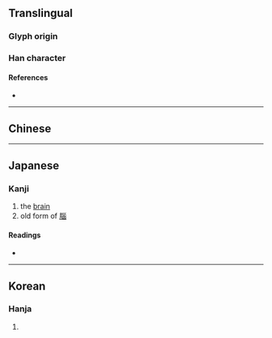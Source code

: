 {{also|腦}}
{{character info/new}}
==Translingual==

===Glyph origin===
{{Han etyl}}

===Han character===
{{Han char|rn=21|rad=匕|as=09|sn=11|four=|canj=PVVW,XPVVW|ids=⿰匕𡿺}}

====References====
* {{Han ref|kx=0153.040|dkj=02589|dj=0344.190|hdz=10263.040|uh=5318|ud=21272}}

----

==Chinese==
{{zh-see|腦|v}}

----

==Japanese==

===Kanji===
{{ja-kanji|grade=|rs=匕09}}

# the [[brain]]
# old form of [[腦]]

====Readings====
* {{ja-readings|on=[[どう]] (dō), [[のう]] (nō)|kun=[[なうずる]] (nauzuru)}}

----

==Korean==

===Hanja===
{{ko-hanja|hangeul=뇌|rv=noe|mr=noe}}

# {{defn|lang=ko|sort=匕09}}